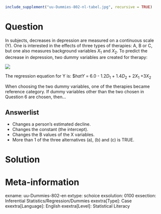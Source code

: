 ```r
include_supplement("uu-Dummies-802-nl-tabel.jpg", recursive = TRUE)
```

Question
========
In subjects, decreases in depression are measured on a continuous scale (Y). One is interested in the effects of three types of therapies: A, B or C, but one also measures background variables $X_{1}$ and $X_{2}$. To predict the decrease in depression, two dummy variables are created for therapy:

![](uu-Dummies-802-nl-table.jpg)

The regression equation for Y is: $$hat{Y}$ = 6.0 - 1.2$D_{1}$ + 1.4$D_{2}$ + 2$X_{1}$ +3$X_{2}$


When choosing the two dummy variables, one of the therapies became reference category. If dummy variables other than the two chosen in Question 6 are chosen, then...

Answerlist
----------
* Changes a person's estimated decline.
* Changes the constant (the intercept).
* Changes the B values of the X variables.
* More than 1 of the three alternatives (a), (b) and (c) is TRUE.


Solution
========

Meta-information
================
exname: uu-Dummies-802-en
extype: schoice
exsolution: 0100
exsection: Inferential Statistics/Regression/Dummies
exextra[Type]: Case
exextra[Language]: English
exextra[Level]: Statistical Literacy